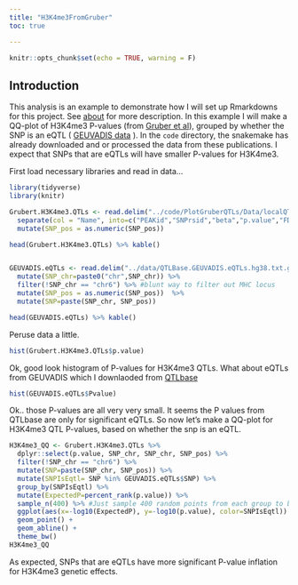 ```yaml
---
title: "H3K4me3FromGruber"
toc: true

---
```


```r
knitr::opts_chunk$set(echo = TRUE, warning = F)
```

## Introduction

This analysis is an example to demonstrate how I will set up Rmarkdowns for this project. See [about](about.html) for more description. In this example I will make a QQ-plot of H3K4me3 P-values (from [Gruber et al](https://www.ncbi.nlm.nih.gov/pmc/articles/PMC4556133/)), grouped by whether the SNP is an eQTL ( [GEUVADIS data](https://www.ncbi.nlm.nih.gov/pmc/articles/PMC3918453/) ). In the `code` directory, the snakemake has already downloaded and or processed the data from these publications. I expect that SNPs that are eQTLs will have smaller P-values for H3K4me3.


First load necessary libraries and read in data...

```r
library(tidyverse)
library(knitr)

Grubert.H3K4me3.QTLs <- read.delim("../code/PlotGruberQTLs/Data/localQTLs_H3K4ME3.FDR0.1.hg38.bedpe", col.names=c("SNP_chr", "SNP_pos", "SNP_stop", "Peak_Chr", "Peak_start", "Peak_stop", "Name", "Score", "strand1", "stand2"), stringsAsFactors = F) %>%
  separate(col = "Name", into=c("PEAKid","SNPrsid","beta","p.value","FDR_TH","pvalTH","pass.pvalTH","mod","peak.state"), sep = ";", convert = T) %>%
  mutate(SNP_pos = as.numeric(SNP_pos))

head(Grubert.H3K4me3.QTLs) %>% kable()


GEUVADIS.eQTLs <- read.delim("../data/QTLBase.GEUVADIS.eQTLs.hg38.txt.gz", stringsAsFactors = F) %>%
  mutate(SNP_chr=paste0("chr",SNP_chr)) %>%
  filter(!SNP_chr == "chr6") %>% #blunt way to filter out MHC locus
  mutate(SNP_pos = as.numeric(SNP_pos))  %>%
  mutate(SNP=paste(SNP_chr, SNP_pos))

head(GEUVADIS.eQTLs) %>% kable()

```

Peruse data a little.

```r
hist(Grubert.H3K4me3.QTLs$p.value)
```

Ok, good look histogram of P-values for H3K4me3 QTLs. What about eQTLs from GEUVADIS which I downlaoded from [QTLbase](https://academic.oup.com/nar/article/48/D1/D983/5584691)

```r
hist(GEUVADIS.eQTLs$Pvalue)
```

Ok.. those P-values are all very very small. It seems the P values from QTLbase are only for significant eQTLs. So now let's make a QQ-plot for H3K4me3 QTL P-values, based on whether the snp is an eQTL.

```r
H3K4me3_QQ <- Grubert.H3K4me3.QTLs %>%
  dplyr::select(p.value, SNP_chr, SNP_chr, SNP_pos) %>%
  filter(!SNP_chr == "chr6") %>%
  mutate(SNP=paste(SNP_chr, SNP_pos)) %>%
  mutate(SNPIsEqtl= SNP %in% GEUVADIS.eQTLs$SNP) %>%
  group_by(SNPIsEqtl) %>%
  mutate(ExpectedP=percent_rank(p.value)) %>%
  sample_n(400) %>% #Just sample 400 random points from each group to be quick
  ggplot(aes(x=-log10(ExpectedP), y=-log10(p.value), color=SNPIsEqtl)) +
  geom_point() +
  geom_abline() +
  theme_bw()
H3K4me3_QQ
```

As expected, SNPs that are eQTLs have more significant P-value inflation for H3K4me3 genetic effects.
